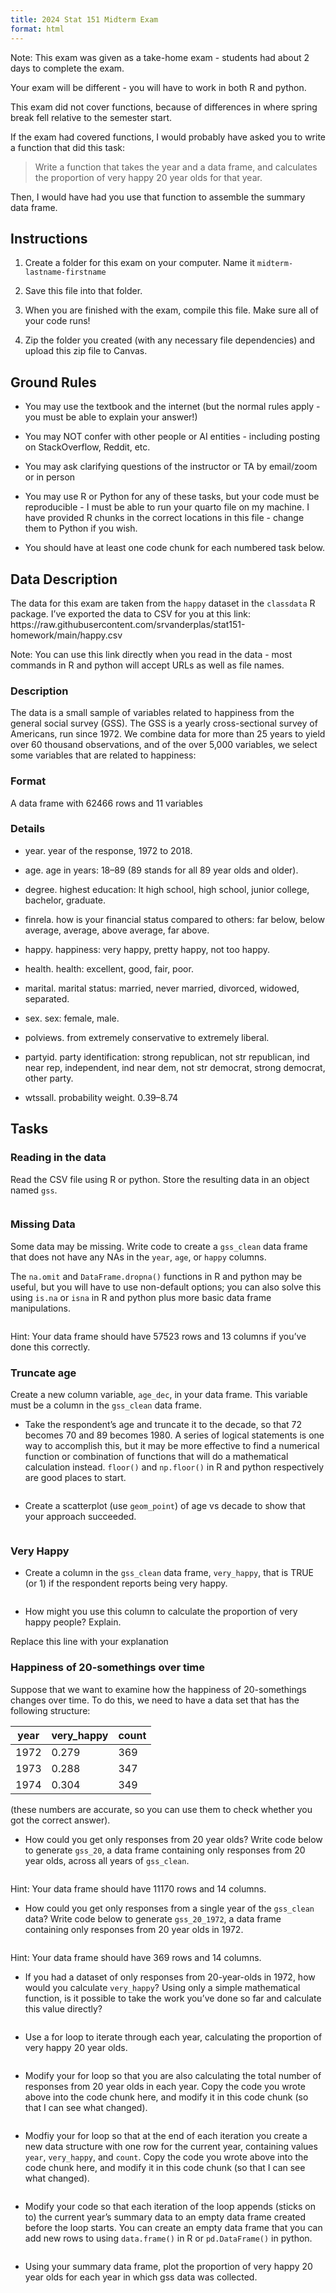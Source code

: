 ```yaml
---
title: 2024 Stat 151 Midterm Exam
format: html
---
```


Note: This exam was given as a take-home exam - students had about 2 days to complete the exam. 

Your exam will be different - you will have to work in both R and python. 

This exam did not cover functions, because of differences in where spring break fell relative to the semester start. 

If the exam had covered functions, I would probably have asked you to write a function that did this task: 

> Write a function that takes the year and a data frame, and calculates the proportion of very happy 20 year olds for that year.

Then, I would have had you use that function to assemble the summary data frame. 

## Instructions


1.  Create a folder for this exam on your computer. Name it `midterm-lastname-firstname`

2.  Save this file into that folder.

3.  When you are finished with the exam, compile this file. Make sure all of your code runs!

4.  Zip the folder you created (with any necessary file dependencies) and upload this zip file to  Canvas.


## Ground Rules

-   You may use the textbook and the internet (but the normal rules apply - you must be able to explain your answer!)

-   You may NOT confer with other people or AI entities - including posting on StackOverflow, Reddit, etc.

-   You may ask clarifying questions of the instructor or TA by email/zoom or in person

-   You may use R or Python for any of these tasks, but your code must be reproducible - I must be able to run your quarto file on my machine. I have provided R chunks in the correct locations in this file - change them to Python if you wish.

-   You should have at least one code chunk for each numbered task below.


## Data Description


The data for this exam are taken from the `happy` dataset in the `classdata` R package. I've exported the data to CSV for you at this link: https://raw.githubusercontent.com/srvanderplas/stat151-homework/main/happy.csv

Note: You can use this link directly when you read in the data - most commands in R and python will accept URLs as well as file names. 

### Description

The data is a small sample of variables related to happiness from the general social survey (GSS). The GSS is a yearly cross-sectional survey of Americans, run since 1972. We combine data for more than 25 years to yield over 60 thousand observations, and of the over 5,000 variables, we select some variables that are related to happiness:

### Format

A data frame with 62466 rows and 11 variables

### Details

-   year. year of the response, 1972 to 2018.

-   age. age in years: 18–89 (89 stands for all 89 year olds and older).

-   degree. highest education: lt high school, high school, junior college, bachelor, graduate.

-   finrela. how is your financial status compared to others: far below, below average, average, above average, far above.

-   happy. happiness: very happy, pretty happy, not too happy.

-   health. health: excellent, good, fair, poor.

-   marital. marital status: married, never married, divorced, widowed, separated.

-   sex. sex: female, male.

-   polviews. from extremely conservative to extremely liberal.

-   partyid. party identification: strong republican, not str republican, ind near rep, independent, ind near dem, not str democrat, strong democrat, other party.

-   wtssall. probability weight. 0.39–8.74


## Tasks


### Reading in the data
Read the CSV file using R or python. Store the resulting data in an object named `gss`.

```r

```

### Missing Data


Some data may be missing. Write code to create a `gss_clean` data frame that does not have any NAs in the `year`, `age`, or `happy` columns. 

The `na.omit` and `DataFrame.dropna()` functions in R and python may be useful, but you will have to use non-default options; you can also solve this using `is.na` or `isna` in R and python plus more basic data frame manipulations.

```r

```

Hint: Your data frame should have 57523 rows and 13 columns if you've done this correctly. 

### Truncate age
Create a new column variable, `age_dec`, in your data frame. This variable must be a column in the `gss_clean` data frame. 

- Take the respondent's age and truncate it to the decade, so that 72 becomes 70 and 89 becomes 1980. A series of logical statements is one way to accomplish this, but it may be more effective to find a numerical function or combination of functions that will do a mathematical calculation instead. `floor()` and `np.floor()` in R and python respectively are good places to start.
        
```r

```

- Create a scatterplot (use `geom_point`) of age vs decade to show that your approach succeeded.

```r

```


  
### Very Happy

- Create a column in the `gss_clean` data frame, `very_happy`, that is TRUE (or 1) if the respondent reports being very happy. 

```r

```

- How might you use this column to calculate the proportion of very happy people? Explain.

Replace this line with your explanation



### Happiness of 20-somethings over time

Suppose that we want to examine how the happiness of 20-somethings changes over time. To do this, we need to have a data set that has the following structure: 

year | very_happy | count
---- | ------------- | ---------
1972 |  0.279 | 369
1973 |  0.288 | 347
1974 |  0.304 | 349

(these numbers are accurate, so you can use them to check whether you got the correct answer).


- How could you get only responses from 20 year olds? Write code below to generate `gss_20`, a data frame containing only responses from 20 year olds, across all years of `gss_clean`.

```r

```

Hint: Your data frame should have 11170 rows and 14 columns.


- How could you get only responses from a single year of the `gss_clean` data? Write code below  to generate `gss_20_1972`, a data frame containing only responses from 20 year olds in 1972. 

```r

```

Hint: Your data frame should have 369 rows and 14 columns.

- If you had a dataset of only responses from 20-year-olds in 1972, how would you calculate `very_happy`? Using only a simple mathematical function, is it possible to take the work you've done so far and calculate this value directly?

```r

```


- Use a for loop to iterate through each year, calculating the proportion of very happy 20 year olds.

```r

```


- Modify your for loop so that you are also calculating the total number of responses from 20 year olds in each year. Copy the code you wrote above into the code chunk here, and modify it in this code chunk (so that I can see what changed).

```r

```



- Modfiy your for loop so that at the end of each iteration you create a new data structure with one row for the current year, containing values `year`, `very_happy`, and `count`. Copy the code you wrote above into the code chunk here, and modify it in this code chunk (so that I can see what changed).

```r

```


- Modify your code so that each iteration of the loop appends (sticks on to) the current year's summary data to an empty data frame created before the loop starts. You can create an empty data frame that you can add new rows to using `data.frame()` in R or `pd.DataFrame()` in python.

```r

```

- Using your summary data frame, plot the proportion of very happy 20 year olds for each year in which gss data was collected.

```r

```

